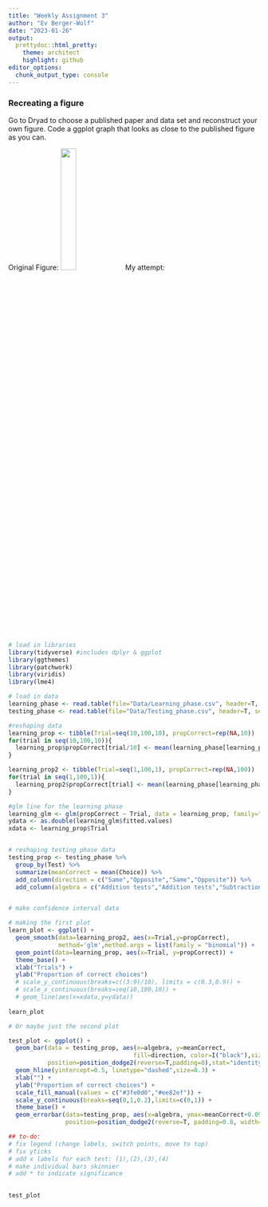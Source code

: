 ```yaml
---
title: "Weekly Assignment 3"
author: "Ev Berger-Wolf"
date: "2023-01-26"
output: 
  prettydoc::html_pretty:
    theme: architect
    highlight: github
editor_options: 
  chunk_output_type: console
---
```


### Recreating a figure

Go to Dryad to choose a published paper and data set and reconstruct your own figure. Code a ggplot graph that looks as close to the published figure as you can.

Original Figure:
![](/Users/ev/Desktop/Middlebury/Classes/Senior/ReproducibleBio/Images/beeDataFigure.jpeg){width=25%}
My attempt:

```r
# load in libraries
library(tidyverse) #includes dplyr & ggplot
library(ggthemes)
library(patchwork)
library(viridis)
library(lme4)
```

```r
# load in data
learning_phase <- read.table(file="Data/Learning_phase.csv", header=T, sep=",")
testing_phase <- read.table(file="Data/Testing_phase.csv", header=T, sep=",")

#reshaping data
learning_prop <- tibble(Trial=seq(10,100,10), propCorrect=rep(NA,10))
for(trial in seq(10,100,10)){
  learning_prop$propCorrect[trial/10] <- mean(learning_phase[learning_phase$Trial %in% c((trial-9):trial),"Choice"])
}

learning_prop2 <- tibble(Trial=seq(1,100,1), propCorrect=rep(NA,100))
for(trial in seq(1,100,1)){
  learning_prop2$propCorrect[trial] <- mean(learning_phase[learning_phase$Trial == trial,"Choice"])
}

#glm line for the learning phase
learning_glm <- glm(propCorrect ~ Trial, data = learning_prop, family="binomial")
ydata <- as.double(learning_glm$fitted.values)
xdata <- learning_prop$Trial


# reshaping testing phase data
testing_prop <- testing_phase %>%
  group_by(Test) %>%
  summarize(meanCorrect = mean(Choice)) %>%
  add_column(direction = c("Same","Opposite","Same","Opposite")) %>%
  add_column(algebra = c("Addition tests","Addition tests","Subtraction tests","Subtraction tests"))


# make confidence interval data

```

```r
# making the first plot
learn_plot <- ggplot() +
  geom_smooth(data=learning_prop2, aes(x=Trial,y=propCorrect),
              method='glm',method.args = list(family = "binomial")) +
  geom_point(data=learning_prop, aes(x=Trial, y=propCorrect)) +
  theme_base() +
  xlab("Trials") +
  ylab("Proportion of correct choices") 
  # scale_y_continuous(breaks=c((3:9)/10), limits = c(0.3,0.9)) +
  # scale_x_continuous(breaks=seq(10,100,10)) +
  # geom_line(aes(x=xdata,y=ydata))
  
learn_plot


```

```r
# Or maybe just the second plot

test_plot <- ggplot() +
  geom_bar(data = testing_prop, aes(x=algebra, y=meanCorrect, 
                                   fill=direction, color=I("black"),size=I(0.3)),
           position=position_dodge2(reverse=T,padding=0),stat="identity") +
  geom_hline(yintercept=0.5, linetype="dashed",size=0.3) +
  xlab("") +
  ylab("Proportion of correct choices") +
  scale_fill_manual(values = c("#3fe0d0","#ee82ef")) +
  scale_y_continuous(breaks=seq(0,1,0.2),limits=c(0,1)) +
  theme_base() +
  geom_errorbar(data=testing_prop, aes(x=algebra, ymax=meanCorrect+0.095, ymin=meanCorrect-.095),
                position=position_dodge2(reverse=T, padding=0.8, width=1), width=0.9, size=0.4)

## to-do:
# fix legend (change labels, switch points, move to top)
# fix yticks
# add x labels for each test: (1),(2),(3),(4)
# make individual bars skinnier
# add * to indicate significance
  

test_plot 


```

